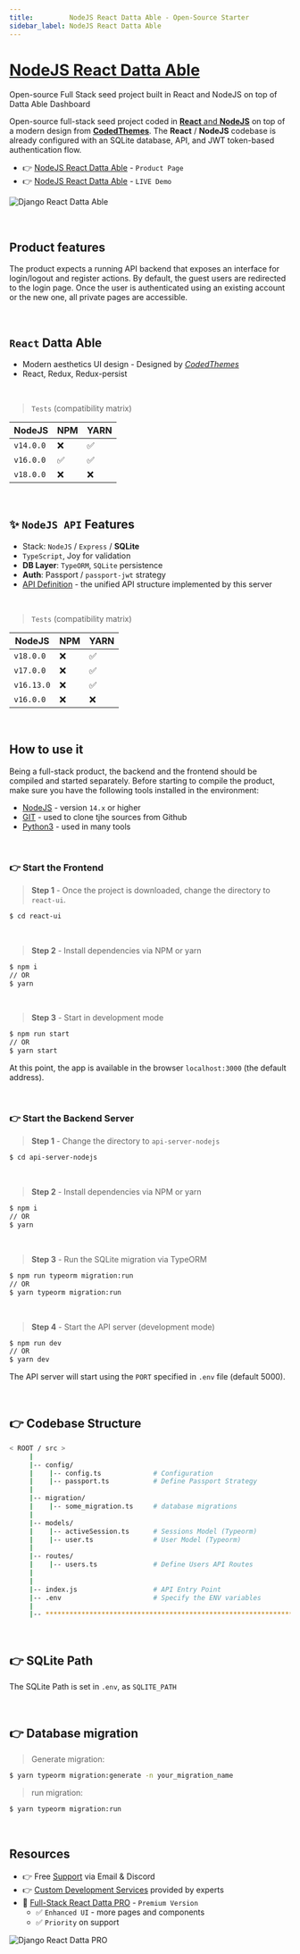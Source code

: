 ```yaml
---
title:         NodeJS React Datta Able - Open-Source Starter
sidebar_label: NodeJS React Datta Able
---
```


# [NodeJS React Datta Able](https://appseed.us/product/datta-able/api-server-nodejs/react/)

<SubHeading> Open-source Full Stack seed project built in React and NodeJS on top of Datta Able Dashboard </SubHeading>

Open-source full-stack seed project coded in [**React** and **NodeJS**](https://appseed.us/product/datta-able/api-server-nodejs/react/) on top of a modern design from **[CodedThemes](https://codedthemes.com/?ref=appseed)**. 
The **React** / **NodeJS** codebase is already configured with an SQLite database, API, and JWT token-based authentication flow.

- 👉 [NodeJS React Datta Able](https://appseed.us/product/datta-able/api-server-nodejs/react/) - `Product Page`
- 👉 [NodeJS React Datta Able](https://react-node-js-datta-able.appseed-srv1.com) - `LIVE Demo`

![Django React Datta Able](https://github.com/app-generator/dummy/assets/51070104/89738973-e509-4f2e-bf75-b8e9160ce2f3)

<br />

## Product features

The product expects a running API backend that exposes an interface for login/logout and register actions. 
By default, the guest users are redirected to the login page. Once the user is authenticated using an existing account or the new one, all private pages are accessible. 

<br />

## `React` Datta Able

- Modern aesthetics UI design - Designed by *[CodedThemes](https://codedthemes.com/?ref=appseed)*
- React, Redux, Redux-persist

<br />

> `Tests` (compatibility matrix)

| NodeJS | NPM | YARN | 
| --- | --- | --- |  
| `v14.0.0` | ❌ | ✅ |
| `v16.0.0` | ✅ | ✅ | 
| `v18.0.0` | ❌ | ❌ | 


<br />

## ✨ `NodeJS API` Features

- Stack: `NodeJS` / `Express` / **SQLite** 
- `TypeScript`, Joy for validation
- **DB Layer**: `TypeORM`, `SQLite` persistence
- **Auth**: Passport / `passport-jwt` strategy
- [API Definition](https://docs.appseed.us/boilerplate-code/api-unified-definition) - the unified API structure implemented by this server

<br />

> `Tests` (compatibility matrix)

| NodeJS | NPM | YARN | 
| --- | --- | --- | 
| `v18.0.0`  | ❌ | ✅ |
| `v17.0.0`  | ❌ | ✅ |
| `v16.13.0` | ❌ | ✅ | 
| `v16.0.0`  | ❌ | ❌ | 


<br /> 

## How to use it

Being a full-stack product, the backend and the frontend should be compiled and started separately. 
Before starting to compile the product, make sure you have the following tools installed in the environment:

- [NodeJS](https://nodejs.org/en/) - version `14.x` or higher
- [GIT](https://git-scm.com/) - used to clone tjhe sources from Github
- [Python3](https://www.python.org/) - used in many tools

<br />

### 👉 Start the Frontend 

> **Step 1** - Once the project is downloaded, change the directory to `react-ui`. 

```bash
$ cd react-ui
```

<br />

> **Step 2** - Install dependencies via NPM or yarn

```bash
$ npm i
// OR
$ yarn
```

<br />

> **Step 3** - Start in development mode

```bash
$ npm run start 
// OR
$ yarn start
```

At this point, the app is available in the browser `localhost:3000` (the default address).

<br /> 

### 👉 Start the Backend Server 

> **Step 1** - Change the directory to `api-server-nodejs`

```bash
$ cd api-server-nodejs
```

<br />

> **Step 2** - Install dependencies via NPM or yarn

```bash
$ npm i
// OR
$ yarn
```

<br />

> **Step 3** - Run the SQLite migration via TypeORM

```bash
$ npm run typeorm migration:run
// OR 
$ yarn typeorm migration:run
```

<br />

> **Step 4** - Start the API server (development mode)

```bash
$ npm run dev
// OR
$ yarn dev
```

The API server will start using the `PORT` specified in `.env` file (default 5000).

<br /> 

## 👉 Codebase Structure

```bash
< ROOT / src >
     | 
     |-- config/                              
     |    |-- config.ts             # Configuration       
     |    |-- passport.ts           # Define Passport Strategy             
     | 
     |-- migration/
     |    |-- some_migration.ts     # database migrations
     |
     |-- models/                              
     |    |-- activeSession.ts      # Sessions Model (Typeorm)              
     |    |-- user.ts               # User Model (Typeorm) 
     | 
     |-- routes/                              
     |    |-- users.ts              # Define Users API Routes
     | 
     | 
     |-- index.js                   # API Entry Point
     |-- .env                       # Specify the ENV variables
     |                        
     |-- ************************************************************************
```

<br />

## 👉 SQLite Path

The SQLite Path is set in `.env`, as `SQLITE_PATH`

<br />

## 👉 Database migration

> Generate migration:

```bash
$ yarn typeorm migration:generate -n your_migration_name
```

> run migration: 

```bash
$ yarn typeorm migration:run
```

<br />

## Resources

- 👉 Free [Support](https://appseed.us/support/) via Email & Discord
- 👉 [Custom Development Services](https://appseed.us/custom-development/) provided by experts
- 🚀 [Full-Stack React Datta PRO](https://appseed.us/product/datta-able-pro/full-stack/) - `Premium Version`
  - ✅ `Enhanced UI` - more pages and components
  - ✅ `Priority` on support 

![Django React Datta PRO](https://github.com/app-generator/dummy/assets/51070104/dfe88ab5-3aa8-43bc-8cd6-e19fa6ffdf63)
